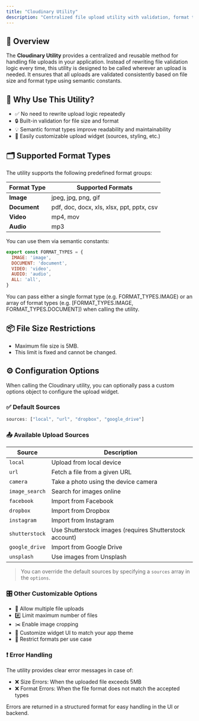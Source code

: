 ```yaml
---
title: "Cloudinary Utility"
description: "Centralized file upload utility with validation, format types, and customizable widget."
---
```


## 🧾 Overview

The **Cloudinary Utility** provides a centralized and reusable method for handling file uploads in your application. Instead of rewriting file validation logic every time, this utility is designed to be called wherever an upload is needed. It ensures that all uploads are validated consistently based on file size and format type using semantic constants.

## 🧠 Why Use This Utility?

- ✅ No need to rewrite upload logic repeatedly
- 🔒 Built-in validation for file size and format
- 💡 Semantic format types improve readability and maintainability
- 🎨 Easily customizable upload widget (sources, styling, etc.)

## 🗂️ Supported Format Types

The utility supports the following predefined format groups:

| Format Type  | Supported Formats                         |
| ------------ | ----------------------------------------- |
| **Image**    | jpeg, jpg, png, gif                       |
| **Document** | pdf, doc, docx, xls, xlsx, ppt, pptx, csv |
| **Video**    | mp4, mov                                  |
| **Audio**    | mp3                                       |

You can use them via semantic constants:

```javascript
export const FORMAT_TYPES = {
  IMAGE: 'image',
  DOCUMENT: 'document',
  VIDEO: 'video',
  AUDIO: 'audio',
  ALL: 'all',
}
```

<Tip>
  You can pass either a single format type (e.g. FORMAT_TYPES.IMAGE) or an array of format types (e.g. [FORMAT_TYPES.IMAGE, FORMAT_TYPES.DOCUMENT]) when calling the utility.
</Tip>

## 📦 File Size Restrictions

- Maximum file size is 5MB.
- This limit is fixed and cannot be changed.

## ⚙️ Configuration Options

When calling the Cloudinary utility, you can optionally pass a custom options object to configure the upload widget.

### ✅ Default Sources

```javascript
sources: ["local", "url", "dropbox", "google_drive"]
```

### 📤 Available Upload Sources

| Source         | Description                                             |
| -------------- | ------------------------------------------------------- |
| `local`        | Upload from local device                                |
| `url`          | Fetch a file from a given URL                           |
| `camera`       | Take a photo using the device camera                    |
| `image_search` | Search for images online                                |
| `facebook`     | Import from Facebook                                    |
| `dropbox`      | Import from Dropbox                                     |
| `instagram`    | Import from Instagram                                   |
| `shutterstock` | Use Shutterstock images (requires Shutterstock account) |
| `google_drive` | Import from Google Drive                                |
| `unsplash`     | Use images from Unsplash                                |

> You can override the default sources by specifying a `sources` array in the `options`.

### 🎛️ Other Customizable Options

- 🔁 Allow multiple file uploads
- #️⃣ Limit maximum number of files
- ✂️ Enable image cropping
- 🎨 Customize widget UI to match your app theme
- 📎 Restrict formats per use case

### ❗ Error Handling

The utility provides clear error messages in case of:

- ❌ Size Errors: When the uploaded file exceeds 5MB
- ❌ Format Errors: When the file format does not match the accepted types

<Note>
  Errors are returned in a structured format for easy handling in the UI or backend.
</Note>